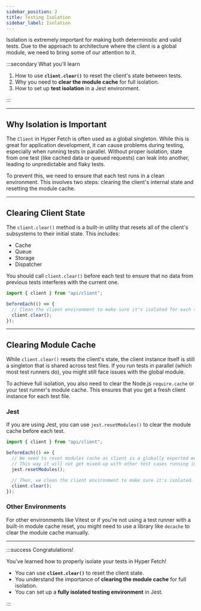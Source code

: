 ```yaml
---
sidebar_position: 2
title: Testing Isolation
sidebar_label: Isolation
---
```


Isolation is extremely important for making both deterministic and valid tests. Due to the approach to architecture
where the client is a global module, we need to bring some of our attention to it.

:::secondary What you'll learn

1.  How to use **`client.clear()`** to reset the client's state between tests.
2.  Why you need to **clear the module cache** for full isolation.
3.  How to set up **test isolation** in a Jest environment.

:::

---

## Why Isolation is Important

The `Client` in Hyper Fetch is often used as a global singleton. While this is great for application development, it can
cause problems during testing, especially when running tests in parallel. Without proper isolation, state from one test
(like cached data or queued requests) can leak into another, leading to unpredictable and flaky tests.

To prevent this, we need to ensure that each test runs in a clean environment. This involves two steps: clearing the
client's internal state and resetting the module cache.

---

## Clearing Client State

The `client.clear()` method is a built-in utility that resets all of the client's subsystems to their initial state.
This includes:

- Cache
- Queue
- Storage
- Dispatcher

You should call `client.clear()` before each test to ensure that no data from previous tests interferes with the current
one.

```typescript
import { client } from "api/client";

beforeEach(() => {
  // Clean the client environment to make sure it's isolated for each test
  client.clear();
});
```

---

## Clearing Module Cache

While `client.clear()` resets the client's state, the client instance itself is still a singleton that is shared across
test files. If you run tests in parallel (which most test runners do), you might still face issues with the global
module.

To achieve full isolation, you also need to clear the Node.js `require.cache` or your test runner's module cache. This
ensures that you get a fresh client instance for each test file.

### Jest

If you are using Jest, you can use `jest.resetModules()` to clear the module cache before each test.

```typescript
import { client } from "api/client";

beforeEach(() => {
  // We need to reset modules cache as client is a globally exported module.
  // This way it will not get mixed-up with other test cases running in parallel.
  jest.resetModules();

  // Then, we clean the client environment to make sure it's isolated.
  client.clear();
});
```

### Other Environments

For other environments like Vitest or if you're not using a test runner with a built-in module cache reset, you might
need to use a library like `decache` to clear the module cache manually.

---

:::success Congratulations!

You've learned how to properly isolate your tests in Hyper Fetch!

- You can use **`client.clear()`** to reset the client state.
- You understand the importance of **clearing the module cache** for full isolation.
- You can set up a **fully isolated testing environment** in Jest.

:::
